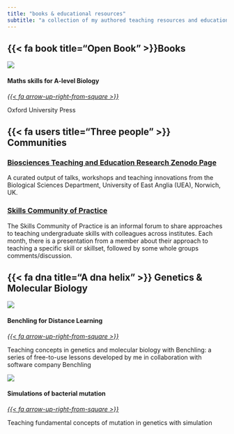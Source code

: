 ```yaml
---
title: "books & educational resources"
subtitle: "a collection of my authored teaching resources and educational community partners"
---
```



## {{< fa book title="Open Book" >}}Books

::: {.grid}

::: {.g-col-12 .g-col-md-4}

<div class="card h-100">
<img src="images/maths-skills-for-a-level-biology.jpg" class="card-img-top">
<div class="card-body d-flex flex-column">
<h4 class="card-title">Maths skills for A-level Biology</h4>
<div class="card-text text-center">
<a href="https://amzn.eu/d/bKpjHn9"><i>{{< fa arrow-up-right-from-square >}}</i></a>
<p>Oxford University Press</p>
</div>
<div class="text-center">

</div>
</div>
</div>

:::

:::

## {{< fa users title="Three people" >}} Communities

### [Biosciences Teaching and Education Research Zenodo Page](https://zenodo.org/communities/uea-bio-teaching) 

A curated output of talks, workshops and teaching innovations from the Biological Sciences Department, University of East Anglia (UEA), Norwich, UK. 

### [Skills Community of Practice](https://www.skillscop.com/)

The Skills Community of Practice is an informal forum to share approaches to teaching undergraduate skills with colleagues across institutes. Each month, there is a presentation from a member about their approach to teaching a specific skill or skillset, followed by some whole groups comments/discussion.

## {{< fa dna title="A dna helix" >}} Genetics & Molecular Biology

::: {.grid}

::: {.g-col-12 .g-col-md-4}

<div class="card h-100">
<img src="images/benchling.svg" class="card-img-top">
<div class="card-body d-flex flex-column">
<h4 class="card-title">Benchling for Distance Learning</h4>
<div class="card-text text-center">
<a href="https://www.benchling.com/educators"><i>{{< fa arrow-up-right-from-square >}}</i></a>
<p>Teaching concepts in genetics and molecular biology with Benchling: a series of free-to-use lessons developed by me in collaboration with software company Benchling</p>
</div>
<div class="text-center">

</div>
</div>
</div>

:::



::: {.g-col-12 .g-col-md-8}

<div class="card h-100">
<img src="images/LD.gif" class="card-img-top">
<div class="card-body d-flex flex-column">
<h4 class="card-title">Simulations of bacterial mutation</h4>
<div class="card-text text-center">
<a href="https://github.com/Philip-Leftwich/Luria_Delbruck"><i>{{< fa arrow-up-right-from-square >}}</i></a>
<p>Teaching fundamental concepts of mutation in genetics with simulation</p>
</div>
<div class="text-center">
</div>
</div>
</div>

:::

:::





